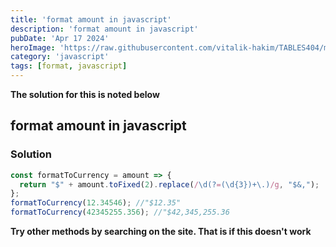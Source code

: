 ---
title: 'format amount in javascript'
description: 'format amount in javascript'
pubDate: 'Apr 17 2024'
heroImage: 'https://raw.githubusercontent.com/vitalik-hakim/TABLES404/main/error_b/JavaScript.png'
category: 'javascript'
tags: [format, javascript]
---

**The solution for this is noted below**

## format amount in javascript

### Solution

```javascript
const formatToCurrency = amount => {
  return "$" + amount.toFixed(2).replace(/\d(?=(\d{3})+\.)/g, "$&,");
};
formatToCurrency(12.34546); //"$12.35"
formatToCurrency(42345255.356); //"$42,345,255.36
```
**Try other methods by searching on the site. That is if this doesn't work**
